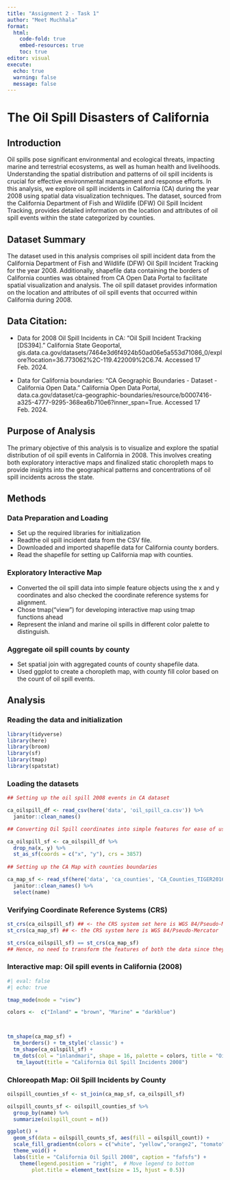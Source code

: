 ```yaml
---
title: "Assignment 2 - Task 1"
author: "Meet Muchhala"
format: 
  html:
    code-fold: true
    embed-resources: true
    toc: true
editor: visual
execute: 
  echo: true
  warning: false
  message: false
---
```


# The Oil Spill Disasters of California

## Introduction

Oil spills pose significant environmental and ecological threats, impacting marine and terrestrial ecosystems, as well as human health and livelihoods. Understanding the spatial distribution and patterns of oil spill incidents is crucial for effective environmental management and response efforts. In this analysis, we explore oil spill incidents in California (CA) during the year 2008 using spatial data visualization techniques. The dataset, sourced from the California Department of Fish and Wildlife (DFW) Oil Spill Incident Tracking, provides detailed information on the location and attributes of oil spill events within the state categorized by counties.

## Dataset Summary

The dataset used in this analysis comprises oil spill incident data from the California Department of Fish and Wildlife (DFW) Oil Spill Incident Tracking for the year 2008. Additionally, shapefile data containing the borders of California counties was obtained from CA Open Data Portal to facilitate spatial visualization and analysis. The oil spill dataset provides information on the location and attributes of oil spill events that occurred within California during 2008.

## Data Citation:

-   Data for 2008 Oil Spill Incidents in CA: “Oil Spill Incident Tracking \[DS394\].” California State Geoportal, gis.data.ca.gov/datasets/7464e3d6f4924b50ad06e5a553d71086_0/explore?location=36.773062%2C-119.422009%2C6.74. Accessed 17 Feb. 2024.

-   Data for California boundaries: “CA Geographic Boundaries - Dataset - California Open Data.” California Open Data Portal, data.ca.gov/dataset/ca-geographic-boundaries/resource/b0007416-a325-4777-9295-368ea6b710e6?inner_span=True. Accessed 17 Feb. 2024.

## Purpose of Analysis

The primary objective of this analysis is to visualize and explore the spatial distribution of oil spill events in California in 2008. This involves creating both exploratory interactive maps and finalized static choropleth maps to provide insights into the geographical patterns and concentrations of oil spill incidents across the state.

## Methods

### Data Preparation and Loading

- Set up the required libraries for initialization
- Readthe oil spill incident data from the CSV file.
- Downloaded and imported shapefile data for California county borders.
- Read the shapefile for setting up California map with counties.

### Exploratory Interactive Map

- Converted the oil spill data into simple feature objects using the x and y coordinates and also checked the coordinate reference systems for alignment.
- Chose tmap("view") for developing interactive map using tmap functions ahead
- Represent the inland and marine oil spills in different color palette to distinguish.

### Aggregate oil spill counts by county

- Set spatial join with aggregated counts of county shapefile data.
- Used ggplot to create a choropleth map, with county fill color based on the count of oil spill events.

## Analysis

### Reading the data and initialization

```r


library(tidyverse)
library(here)
library(broom)
library(sf)
library(tmap)
library(spatstat)
```

### Loading the datasets 

```r

## Setting up the oil spill 2008 events in CA dataset

ca_oilspill_df <- read_csv(here('data', 'oil_spill_ca.csv')) %>% 
  janitor::clean_names()

## Converting Oil Spill coordinates into simple features for ease of use and analysis

ca_oilspill_sf <- ca_oilspill_df %>% 
  drop_na(x, y) %>% 
  st_as_sf(coords = c("x", "y"), crs = 3857) 
  
## Setting up the CA Map with counties boundaries 

ca_map_sf <- read_sf(here('data', 'ca_counties', 'CA_Counties_TIGER2016.shp')) %>% 
  janitor::clean_names() %>% 
  select(name)

```


### Verifying Coordinate Reference Systems (CRS)

```r

st_crs(ca_oilspill_sf) ## <- the CRS system set here is WGS 84/Pseudo-Mercator
st_crs(ca_map_sf) ## <- the CRS system here is WGS 84/Pseudo-Mercator 

st_crs(ca_oilspill_sf) == st_crs(ca_map_sf)
## Hence, no need to transform the features of both the data since they align. 


```

### Interactive map: Oil spill events in California (2008)

```r
#| eval: false 
#| echo: true

tmap_mode(mode = "view") 

colors <-  c("Inland" = "brown", "Marine" = "darkblue")



tm_shape(ca_map_sf) +
  tm_borders() + tm_style('classic') +
  tm_shape(ca_oilspill_sf) +
  tm_dots(col = "inlandmari", shape = 16, palette = colors, title = "Oil Spills Locations") +
   tm_layout(title = "California Oil Spill Incidents 2008")

```

### Chloreopath Map: Oil Spill Incidents by County 

```r
oilspill_counties_sf <- st_join(ca_map_sf, ca_oilspill_sf)

oilspill_counts_sf <- oilspill_counties_sf %>%
  group_by(name) %>% 
  summarize(oilspill_count = n())

ggplot() +
  geom_sf(data = oilspill_counts_sf, aes(fill = oilspill_count)) +
  scale_fill_gradientn(colors = c("white", "yellow","orange2", "tomato", "red4"), name = "Number of Oil Spills") +
  theme_void() +
  labs(title = "California Oil Spill 2008", caption = "fafsfs") + 
    theme(legend.position = "right",  # Move legend to bottom
        plot.title = element_text(size = 15, hjust = 0.5))
  
  

```